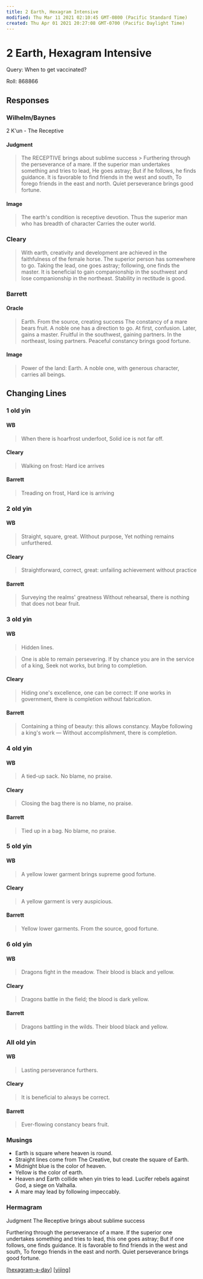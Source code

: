```yaml
---
title: 2 Earth, Hexagram Intensive
modified: Thu Mar 11 2021 02:10:45 GMT-0800 (Pacific Standard Time)
created: Thu Apr 01 2021 20:27:08 GMT-0700 (Pacific Daylight Time)
---
```


# 2 Earth, Hexagram Intensive

Query: When to get vaccinated?

Roll: 868866

## Responses

### Wilhelm/Baynes

2 K'un - The Receptive

#### Judgment

> The RECEPTIVE brings about sublime success > Furthering through the perseverance of a mare.
> If the superior man undertakes something and tries to lead,
> He goes astray;
> But if he follows, he finds guidance.
> It is favorable to find friends in the west and south,
> To forego friends in the east and north.
> Quiet perseverance brings good fortune.

#### Image

> The earth's condition is receptive devotion.
> Thus the superior man who has breadth of character
> Carries the outer world.

### Cleary

> With earth, creativity and development are achieved
> in the faithfulness of the female horse.
> The superior person has somewhere to go.
> Taking the lead, one goes astray;
> following, one finds the master.
> It is beneficial to gain companionship in the southwest
> and lose companionship in the northeast.
> Stability in rectitude is good.

### Barrett

#### Oracle

> Earth.
> From the source, creating success
> The constancy of a mare bears fruit.
> A noble one has a direction to go.
> At first, confusion. Later, gains a master.
> Fruitful in the southwest, gaining partners.
> In the northeast, losing partners.
> Peaceful constancy brings good fortune.

#### Image

> Power of the land: Earth.
> A noble one, with generous character, carries all beings.

## Changing Lines

### 1 old yin

#### WB

> When there is hoarfrost underfoot,
> Solid ice is not far off.

#### Cleary

> Walking on frost: Hard ice arrives

#### Barrett

> Treading on frost, Hard ice is arriving

### 2 old yin

#### WB

> Straight, square, great.
> Without purpose,
> Yet nothing remains unfurthered.

#### Cleary

> Straightforward, correct, great:
> unfailing achievement without practice

#### Barrett

> Surveying the realms' greatness
> Without rehearsal, there is nothing that does not bear fruit.

### 3 old yin

#### WB

> Hidden lines.

> One is able to remain persevering.
> If by chance you are in the service of a king,
> Seek not works, but bring to completion.

#### Cleary

> Hiding one's excellence, one can be correct: If one works in government, there is completion without fabrication.

#### Barrett

> Containing a thing of beauty: this allows constancy.
> Maybe following a king's work —
> Without accomplishment, there is completion.

### 4 old yin

#### WB

> A tied-up sack. No blame, no praise.

#### Cleary

> Closing the bag there is no blame, no praise.

#### Barrett

> Tied up in a bag.
> No blame, no praise.

### 5 old yin

#### WB

> A yellow lower garment brings supreme good fortune.

#### Cleary

> A yellow garment is very auspicious.

#### Barrett

> Yellow lower garments.
> From the source, good fortune.

### 6 old yin

#### WB

> Dragons fight in the meadow.
> Their blood is black and yellow.

#### Cleary

> Dragons battle in the field;
> the blood is dark yellow.

#### Barrett

> Dragons battling in the wilds.
> Their blood black and yellow.

### All old yin

#### WB

> Lasting perseverance furthers.

#### Cleary

> It is beneficial to always be correct.

#### Barrett

> Ever-flowing constancy bears fruit.

### Musings

- Earth is square where heaven is round.
- Straight lines come from The Creative, but create the square of Earth.
- Midnight blue is the color of heaven.
- Yellow is the color of earth.
- Heaven and Earth collide when yin tries to lead. Lucifer rebels against God, a siege on Valhalla.
- A mare may lead by following impeccably.

### Hermagram

Judgment
The Receptive brings about sublime success

Furthering through the perseverance of a mare.
If the superior one undertakes something and tries to lead,
this one goes astray;
But if one follows, one finds guidance.
It is favorable to find friends in the west and south,
To forego friends in the east and north.
Quiet perseverance brings good fortune.

[[hexagram-a-day]]
[[yijing]]








[//begin]: # "Autogenerated link references for markdown compatibility"
[hexagram-a-day]: ../../archives/roam/hexagram-a-day "Hexagram A Day"
[yijing]: ../../archives/roam/yijing "Yìjīng"
[//end]: # "Autogenerated link references"